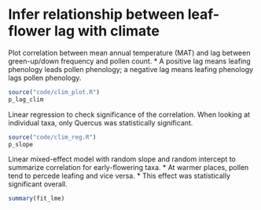 # Infer relationship between leaf-flower lag with climate

Plot correlation between mean annual temperature (MAT) and lag between green-up/down frequency and pollen count.
* A positive lag means leafing phenology leads pollen phenology; a negative lag means leafing phenology lags pollen phenology.
```r
source("code/clim_plot.R")
p_lag_clim
```

Linear regression to check significance of the correlation. When looking at individual taxa, only Quercus was statistically significant.
```r
source("code/clim_reg.R")
p_slope
```

Linear mixed-effect model with random slope and random intercept to summarize correlation for early-flowering taxa.
* At warmer places, pollen tend to percede leafing and vice versa.
* This effect was statistically significant overall.

```r
summary(fit_lme)
```
